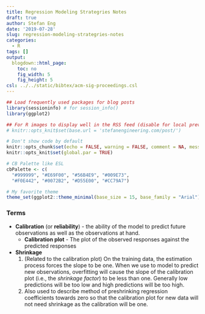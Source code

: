 ```yaml
---
title: Regression Modeling Strategries Notes
draft: true
author: Stefan Eng
date: '2019-07-28'
slug: regression-modeling-strategries-notes
categories:
  - R
tags: []
output:
  blogdown::html_page:
    toc: no
    fig_width: 5
    fig_height: 5
csl: ../../static/bibtex/acm-sig-proceedings.csl
---
```



```r
## Load frequently used packages for blog posts
library(sessioninfo) # for session_info()
library(ggplot2)

## For R images to display well in the RSS feed (disable for local preview)
# knitr::opts_knit$set(base.url = 'stefanengineering.com/post/')

# Don't show code by default
knitr::opts_chunk$set(echo = FALSE, warning = FALSE, comment = NA, message = FALSE)
knitr::opts_knit$set(global.par = TRUE)

# CB Palette like ESL
cbPalette <- c(
  "#999999", "#E69F00", "#56B4E9", "#009E73",
  "#F0E442", "#0072B2", "#D55E00", "#CC79A7")

# My favorite theme
theme_set(ggplot2::theme_minimal(base_size = 15, base_family = "Arial"))
```

### Terms
  - **Calibration** (or **reliability**) - the ability of the model to predict future observations as well as the observations at hand.
    - **Calibration plot** - The plot of the observed responses against the predicted responses
  - **Shrinkage**
    1. (Related to the calibration plot) On the training data, the estimation process forces the slope to be one. When we use to model to predict new observations, overfitting will cause the slope of the calibration plot (i.e., the *shrinkage factor*) to be less than one. Generally low predictions will be too low and high predictions will be too high.
    2. Also used to describe method of preshrinking regression coefficients towards zero so that the calibration plot for new data will not need shrinkage as the calibration will be one.
